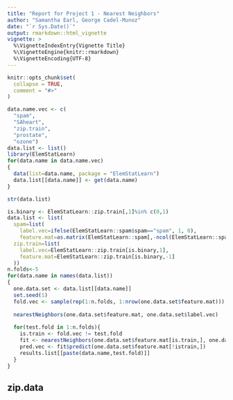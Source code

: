 ```yaml
---
title: "Report for Project 1 - Nearest Neighbors"
author: "Samantha Earl, George Cadel-Munoz"
date: "`r Sys.Date()`"
output: rmarkdown::html_vignette
vignette: >
  %\VignetteIndexEntry{Vignette Title}
  %\VignetteEngine{knitr::rmarkdown}
  %\VignetteEncoding{UTF-8}
---
```


```r
knitr::opts_chunk$set(
  collapse = TRUE,
  comment = "#>"
)
```

``` r
data.name.vec <- c(
  "spam", 
  "SAheart", 
  "zip.train", 
  "prostate", 
  "ozone")
data.list <- list()
library(ElemStatLearn)
for(data.name in data.name.vec)
{
  data(list=data.name, package = "ElemStatLearn")
  data.list[[data.name]] <- get(data.name)
}

str(data.list)

is.binary <- ElemStatLearn::zip.train[,1]%in% c(0,1)
data.list <- list(
  spam=list(
    label.vec=ifelse(ElemStatLearn::spam$spam=="spam", 1, 0),
    feature.mat=as.matrix(ElemStatLearn::spam[,-ncol(ElemStatLearn::spam)])),
  zip.train=list(
    label.vec=ElemStatLearn::zip.train[is.binary,1],
    feature.mat=ElemStatLearn::zip.train[is.binary,-1]
  ))
n.folds<-5
for(data.name in names(data.list))
{
  one.data.set <- data.list[[data.name]]
  set.seed(1)
  fold.vec <- sample(rep(1:n.folds, 1:nrow(one.data.set$feature.mat)))
  
  nearestNeighbors(one.data.set$feature.mat, one.data.set$label.vec)
  
  for(test.fold in 1:n.folds){
    is.train <- fold.vec != test.fold
    fit <- nearestNeighbors(one.data.set$feature.mat[is.train,], one.data.set$label.vec[is.train])
    pred.vec <- fit$predict(one.data.set$feature.mat[!istrain,])
    results.list[[paste(data.name,test.fold)]]
  }
}
```
## zip.data
```


```